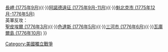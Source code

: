 {{Campaign
|name=Campaignbox 遠征加拿大
|title=[[加拿大戰役]]
|battles=前奏：<br/>[[攻佔提康德羅加堡|提康德羅加堡 (1775年5月)]]<br/>爆發：<br/>[[聖讓恩堡圍城戰|聖讓恩堡 (1775年9月-11月)]]{{·}}[[長岬之戰|長岬 (1775年9月)]]{{·}}[[阿諾德遠征魁北克|阿諾德遠征 (1775年9月-11月)]]{{·}}[[魁北克戰役 (1775年)|魁北克市 (1775年12月-1776年5月)]]<br/>英軍反攻：<br/>[[聖皮埃爾之戰|聖皮埃爾 (1776年3月)]]{{·}}[[色達斯之戰|色達斯 (1776年5月)]]{{·}}[[三河市之戰|三河市 (1776年6月)]]{{·}}[[瓦庫爾島戰役|瓦庫爾島 (1776年10月)]]
}}<noinclude>
[[Category:美國獨立戰爭]]
</noinclude>